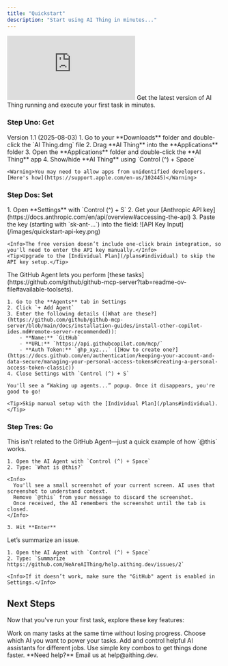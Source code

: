 ```yaml
---
title: "Quickstart"
description: "Start using AI Thing in minutes..."
---
```


<Card title="">
  <iframe className="w-full aspect-video rounded-xl" src="https://www.youtube.com/embed/PesXTCSv6_U" title="Quickstart" frameBorder="0" allow="accelerometer; autoplay; clipboard-write; encrypted-media; gyroscope; picture-in-picture"allowFullScreen></iframe>
  Get the latest version of AI Thing running and execute your first task in minutes.
</Card>

### Step Uno: Get

<AccordionGroup>
  <Accordion icon="download" title="Download AI Thing">
    <Card title="Download AI Thing" icon="rocket" href="https://get.aithing.dev" horizontal>
      Version 1.1 (2025-08-03)
    </Card>
  </Accordion>
  <Accordion icon="floppy-disk" title="Install AI Thing">
    1. Go to your **Downloads** folder and double-click the `AI Thing.dmg` file  
    2. Drag **AI Thing** into the **Applications** folder  
    3. Open the **Applications** folder and double-click the **AI Thing** app  
    4. Show/hide **AI Thing** using `Control (^) + Space`  

    <Warning>You may need to allow apps from unidentified developers. [Here's how](https://support.apple.com/en-us/102445)</Warning>
  </Accordion>
</AccordionGroup>

### Step Dos: Set

<AccordionGroup>
  <Accordion icon="brain" title="Choose Brain">
    1. Open **Settings** with `Control (^) + S`  
    2. Get your [Anthropic API key](https://docs.anthropic.com/en/api/overview#accessing-the-api)  
    3. Paste the key (starting with `sk-ant-...`) into the field:  
       ![API Key Input](/images/quickstart-api-key.png)

    <Info>The free version doesn’t include one-click brain integration, so you'll need to enter the API key manually.</Info>  
    <Tip>Upgrade to the [Individual Plan](/plans#individual) to skip the API key setup.</Tip>
  </Accordion>

  <Accordion icon="github" title="Set Up GitHub Agent">
    The GitHub Agent lets you perform [these tasks](https://github.com/github/github-mcp-server?tab=readme-ov-file#available-toolsets).

    1. Go to the **Agents** tab in Settings  
    2. Click `+ Add Agent`  
    3. Enter the following details ([What are these?](https://github.com/github/github-mcp-server/blob/main/docs/installation-guides/install-other-copilot-ides.md#remote-server-recommended)):  
        - **Name:** `GitHub`  
        - **URL:** `https://api.githubcopilot.com/mcp/`  
        - **Auth Token:** `ghp_xyz...` ([How to create one?](https://docs.github.com/en/authentication/keeping-your-account-and-data-secure/managing-your-personal-access-tokens#creating-a-personal-access-token-classic))  
    4. Close Settings with `Control (^) + S`

    You'll see a “Waking up agents...” popup. Once it disappears, you're good to go!

    <Tip>Skip manual setup with the [Individual Plan](/plans#individual).</Tip>
  </Accordion>
</AccordionGroup>

### Step Tres: Go

<AccordionGroup>
  <Accordion icon="rocket" title="What is @this">
    This isn't related to the GitHub Agent—just a quick example of how `@this` works.

    1. Open the AI Agent with `Control (^) + Space`  
    2. Type: `What is @this?`

    <Info>
      You'll see a small screenshot of your current screen. AI uses that screenshot to understand context.  
      Remove `@this` from your message to discard the screenshot.  
      Once received, the AI remembers the screenshot until the tab is closed.
    </Info>

    3. Hit **Enter**
  </Accordion>

  <Accordion icon="github" title="Summarize GitHub Issue">
    Let’s summarize an issue.

    1. Open the AI Agent with `Control (^) + Space`  
    2. Type: `Summarize https://github.com/WeAreAIThing/help.aithing.dev/issues/2`

    <Info>If it doesn’t work, make sure the "GitHub" agent is enabled in Settings.</Info>
  </Accordion>
</AccordionGroup>

## Next Steps

Now that you've run your first task, explore these key features:

<CardGroup cols={2}>

<Card title="Multiple Tabs" icon="rectangle-history" href="/features/multiple-tabs">
  Work on many tasks at the same time without losing progress.
</Card>

<Card title="Integrate Brains" icon="brain" href="/features/integrate-brains">
  Choose which AI you want to power your tasks.
</Card>

<Card title="Manage Agents" icon="users" href="/api-reference/manage-agents">
  Add and control helpful AI assistants for different jobs.
</Card>

<Card title="Keyboard Shortcuts" icon="keyboard" href="/features/keyboard-shortcuts">
  Use simple key combos to get things done faster.
</Card>

</CardGroup>

<Note>
  **Need help?** Email us at help@aithing.dev.
</Note>

